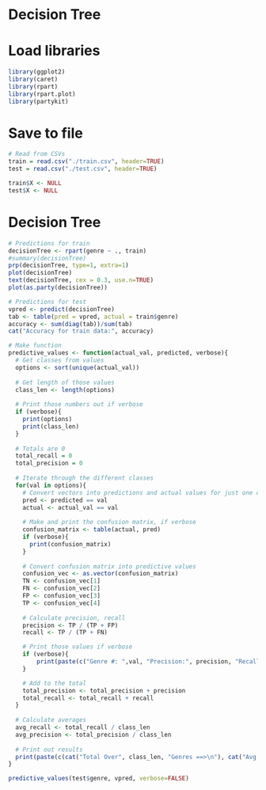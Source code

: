 # Decision Tree

# Load libraries
```{r}
library(ggplot2)
library(caret)
library(rpart)
library(rpart.plot)
library(partykit)
```

# Save to file
```{r}
# Read from CSVs
train = read.csv("./train.csv", header=TRUE) 
test = read.csv("./test.csv", header=TRUE)

train$X <- NULL
test$X <- NULL
```

# Decision Tree
```{r}
# Predictions for train
decisionTree <- rpart(genre ~ ., train)
#summary(decisionTree)
prp(decisionTree, type=1, extra=1)
plot(decisionTree)
text(decisionTree, cex = 0.3, use.n=TRUE)
plot(as.party(decisionTree))

# Predictions for test
vpred <- predict(decisionTree)
tab <- table(pred = vpred, actual = train$genre) 
accuracy <- sum(diag(tab))/sum(tab)
cat("Accuracy for train data:", accuracy)
```

```{r}
# Make function
predictive_values <- function(actual_val, predicted, verbose){
  # Get classes from values
  options <- sort(unique(actual_val))
  
  # Get length of those values
  class_len <- length(options)
  
  # Print those numbers out if verbose
  if (verbose){
    print(options)
    print(class_len)
  }
  
  # Totals are 0
  total_recall = 0
  total_precision = 0
  
  # Iterate through the different classes
  for(val in options){
    # Convert vectors into predictions and actual values for just one class
    pred <- predicted == val
    actual <- actual_val == val
    
    # Make and print the confusion matrix, if verbose
    confusion_matrix <- table(actual, pred)
    if (verbose){
      print(confusion_matrix)
    }
  
    # Convert confusion matrix into predictive values
    confusion_vec <- as.vector(confusion_matrix)
    TN <- confusion_vec[1]
    FN <- confusion_vec[2]
    FP <- confusion_vec[3]
    TP <- confusion_vec[4]
    
    # Calculate precision, recall
    precision <- TP / (TP + FP)
    recall <- TP / (TP + FN)

    # Print those values if verbose
    if (verbose){
        print(paste(c("Genre #: ",val, "Precision:", precision, "Recall:", recall)))
    }

    # Add to the total
    total_precision <- total_precision + precision
    total_recall <- total_recall + recall
  }
  
  # Calculate averages
  avg_recall <- total_recall / class_len
  avg_precision <- total_precision / class_len
  
  # Print out results
  print(paste(c(cat("Total Over", class_len, "Genres ==>\n"), cat("Avg Precision:", avg_precision, "\n"), cat("Avg Recall:", avg_recall, "\n"))))
}

predictive_values(test$genre, vpred, verbose=FALSE)
```
